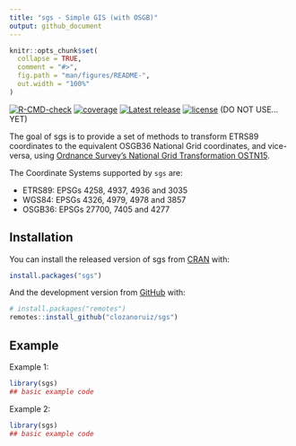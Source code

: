 ```yaml
---
title: "sgs - Simple GIS (with OSGB)"
output: github_document
---
```


<!-- README.md is generated from README.Rmd. Please edit that file -->

```r
knitr::opts_chunk$set(
  collapse = TRUE,
  comment = "#>",
  fig.path = "man/figures/README-",
  out.width = "100%"
)
```

<!-- badges: start -->
[![R-CMD-check](https://github.com/clozanoruiz/sgs/workflows/R-CMD-check/badge.svg?branch=master)](https://github.com/clozanoruiz/sgs/actions?workflow=R-CMD-check)
[![coverage](https://codecov.io/gh/clozanoruiz/sgs/branch/master/graph/badge.svg?token=Qd5gkpnxFc)](https://codecov.io/gh/clozanoruiz/sgs?branch=master)
[![Latest release](https://img.shields.io/github/release/clozanoruiz/sgs.svg)](https://github.com/clozanoruiz/sgs/releases)
[![license](https://img.shields.io/badge/license-BSD%202--Clause-green.svg)](https://opensource.org/licenses/BSD-2-Clause)
<!-- badges: end -->
(DO NOT USE... YET)

The goal of sgs is to provide a set of methods to transform ETRS89 coordinates to the equivalent
OSGB36 National Grid coordinates, and vice-versa, using [Ordnance Survey's National Grid Transformation OSTN15](https://www.ordnancesurvey.co.uk/blog/2016/09/ostn15-new-geoid-britain/).

The Coordinate Systems supported by `sgs` are:

* ETRS89: EPSGs 4258, 4937, 4936 and 3035
* WGS84: EPSGs 4326, 4979, 4978 and 3857
* OSGB36: EPSGs 27700, 7405 and 4277


## Installation

You can install the released version of sgs from [CRAN](https://CRAN.R-project.org) with:

``` r
install.packages("sgs")
```

And the development version from [GitHub](https://github.com/) with:

``` r
# install.packages("remotes")
remotes::install_github("clozanoruiz/sgs")
```
## Example

Example 1:

```r
library(sgs)
## basic example code
```

Example 2:

```r
library(sgs)
## basic example code
```
